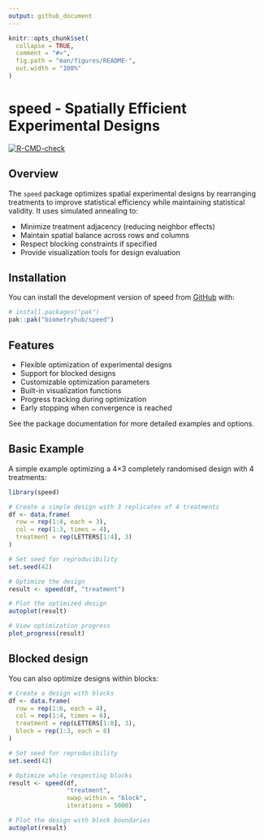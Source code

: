 ```yaml
---
output: github_document
---
```


<!-- README.md is generated from README.Rmd. Please edit that file -->

```r
knitr::opts_chunk$set(
  collapse = TRUE,
  comment = "#>",
  fig.path = "man/figures/README-",
  out.width = "100%"
)
```

# speed - Spatially Efficient Experimental Designs

<!-- badges: start -->
[![R-CMD-check](https://github.com/biometryhub/speed-sam/actions/workflows/R-CMD-check.yaml/badge.svg)](https://github.com/biometryhub/speed-sam/actions/workflows/R-CMD-check.yaml)
<!-- badges: end -->


## Overview

The `speed` package optimizes spatial experimental designs by rearranging treatments to improve statistical efficiency while maintaining statistical validity. It uses simulated annealing to:

- Minimize treatment adjacency (reducing neighbor effects)
- Maintain spatial balance across rows and columns
- Respect blocking constraints if specified
- Provide visualization tools for design evaluation

## Installation

You can install the development version of speed from [GitHub](https://github.com/biometryhub/speed) with:

```r
# install.packages("pak")
pak::pak("biometryhub/speed")
```

## Features

- Flexible optimization of experimental designs
- Support for blocked designs
- Customizable optimization parameters
- Built-in visualization functions
- Progress tracking during optimization
- Early stopping when convergence is reached

See the package documentation for more detailed examples and options.

## Basic Example

A simple example optimizing a 4×3 completely randomised design with 4 treatments:

```r
library(speed)

# Create a simple design with 3 replicates of 4 treatments
df <- data.frame(
  row = rep(1:4, each = 3),
  col = rep(1:3, times = 4),
  treatment = rep(LETTERS[1:4], 3)
)

# Set seed for reproducibility
set.seed(42)

# Optimize the design
result <- speed(df, "treatment")

# Plot the optimized design
autoplot(result)

# View optimization progress
plot_progress(result)
```

## Blocked design

You can also optimize designs within blocks:

```r
# Create a design with blocks
df <- data.frame(
  row = rep(1:6, each = 4),
  col = rep(1:4, times = 6),
  treatment = rep(LETTERS[1:8], 3),
  block = rep(1:3, each = 8)
)

# Set seed for reproducibility
set.seed(42)

# Optimize while respecting blocks
result <- speed(df, 
                "treatment",
                swap_within = "block",
                iterations = 5000)

# Plot the design with block boundaries
autoplot(result)
```


